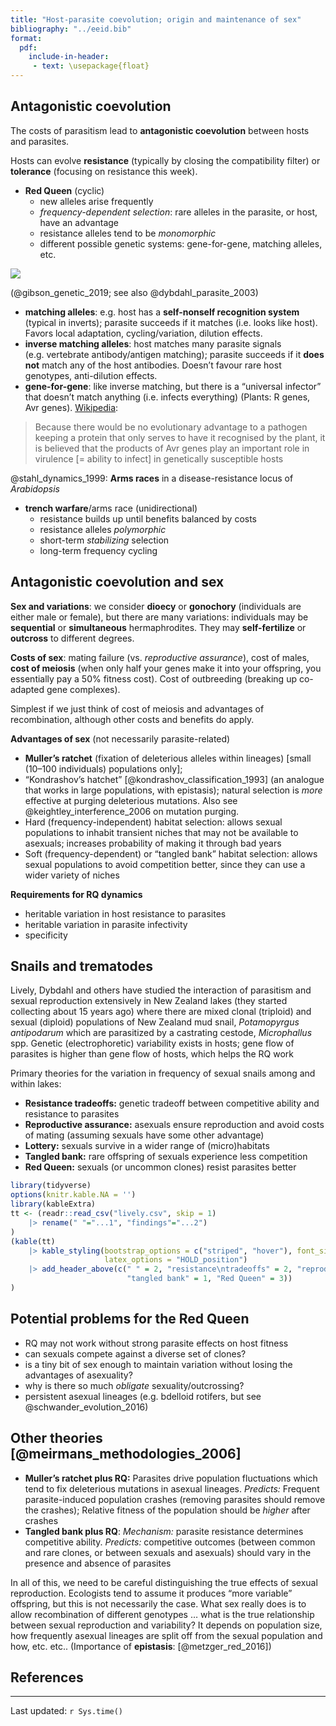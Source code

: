 ```yaml
---
title: "Host-parasite coevolution; origin and maintenance of sex"
bibliography: "../eeid.bib"
format:
  pdf:
    include-in-header:
     - text: \usepackage{float}
---
```


## Antagonistic coevolution

The costs of parasitism lead to **antagonistic coevolution** between
hosts and parasites.

Hosts can evolve **resistance** (typically by closing the compatibility filter) or **tolerance** (focusing on resistance this week).

- **Red Queen** (cyclic)
   - new alleles arise frequently
   - *frequency-dependent selection*: rare alleles in the parasite, or host, have an advantage
   - resistance alleles tend to be *monomorphic*
   - different possible genetic systems: gene-for-gene, matching alleles, etc.

![](pix/gfg.png)

(@gibson_genetic_2019; see also @dybdahl_parasite_2003)

- **matching alleles**: e.g. host has a **self-nonself recognition system** (typical in inverts); parasite succeeds if it matches (i.e. looks like host). Favors local adaptation, cycling/variation, dilution effects.
- **inverse matching alleles**: host matches many parasite signals (e.g. vertebrate antibody/antigen matching); parasite succeeds if it **does not** match any of the host antibodies. Doesn't favour rare host genotypes, anti-dilution effects.
- **gene-for-gene**: like inverse matching, but there is a "universal infector" that doesn't match anything (i.e. infects everything) (Plants: R genes, Avr genes). [Wikipedia](https://en.wikipedia.org/wiki/Gene-for-gene_relationship):

> Because there would be no evolutionary advantage to a pathogen keeping a protein that only serves to have it recognised by the plant, it is believed that the products of Avr genes play an important role in virulence [= ability to infect] in genetically susceptible hosts

@stahl_dynamics_1999: **Arms races** in a disease-resistance locus of *Arabidopsis*

- **trench warfare**/arms race (unidirectional)
  - resistance builds up until benefits balanced by costs
  - resistance alleles *polymorphic*
  - short-term *stabilizing* selection
  - long-term frequency cycling 

## Antagonistic coevolution and sex

**Sex and variations**: we consider **dioecy** or **gonochory** (individuals are either
male or female), but there are many variations: individuals may be
**sequential** or **simultaneous** hermaphrodites. They may
**self-fertilize** or **outcross** to different degrees.

**Costs of sex**: mating failure (vs. *reproductive assurance*), cost of
males, **cost of meiosis** (when only half your genes make it into your
offspring, you essentially pay a 50% fitness cost). Cost of outbreeding
(breaking up co-adapted gene complexes).

Simplest if we just think of cost of meiosis and advantages of
recombination, although other costs and benefits do apply.

**Advantages of sex** (not necessarily parasite-related)

- **Muller's ratchet** (fixation of deleterious alleles within
lineages) [small (10--100 individuals) populations only];
- "Kondrashov's hatchet" [@kondrashov_classification_1993] (an analogue that works in large populations, 
with epistasis); natural selection is *more* effective at purging
deleterious mutations. Also see @keightley_interference_2006 on mutation
purging.
- Hard (frequency-independent) habitat selection: allows sexual
populations to inhabit transient niches that may not be available to
asexuals; increases probability of making it through bad years
- Soft (frequency-dependent) or "tangled bank" habitat selection:
allows sexual populations to avoid competition better, since they
can use a wider variety of niches

**Requirements for RQ dynamics**

- heritable variation in host resistance to parasites
- heritable variation in parasite infectivity
- specificity

## Snails and trematodes

Lively, Dybdahl and others have studied the interaction of parasitism
and sexual reproduction extensively in New Zealand lakes (they started
collecting about 15 years ago) where there are mixed clonal (triploid)
and sexual (diploid) populations of New Zealand mud snail, *Potamopyrgus
antipodarum* which are parasitized by a castrating cestode,
*Microphallus* spp. Genetic (electrophoretic) variability exists in
hosts; gene flow of parasites is higher than gene flow of hosts, which
helps the RQ work

Primary theories for the variation in frequency of sexual snails among
and within lakes:

- **Resistance tradeoffs:** genetic tradeoff between competitive ability and
resistance to parasites
-   **Reproductive assurance:** asexuals ensure reproduction and avoid costs
of mating (assuming sexuals have some other advantage)
- **Lottery:** sexuals survive in a wider range of (micro)habitats
- **Tangled bank:** rare offspring of sexuals experience less competition
- **Red Queen:** sexuals (or uncommon clones) resist parasites better 

```r
library(tidyverse)
options(knitr.kable.NA = '')
library(kableExtra)
tt <- (readr::read_csv("lively.csv", skip = 1) 
    |> rename(" "="...1", "findings"="...2")
)
(kable(tt)
    |> kable_styling(bootstrap_options = c("striped", "hover"), font_size = 11,
                     latex_options = "HOLD_position")
    |> add_header_above(c(" " = 2, "resistance\ntradeoffs" = 2, "reproductive\nassurance" = 2, "lottery" = 2,
                          "tangled bank" = 1, "Red Queen" = 3))
)
```

<!-- https://stackoverflow.com/questions/44490209/how-to-change-font-size-of-table-in-rmarkdown-latex-and-pdf -->
<!--https://stackoverflow.com/questions/27626461/hiding-nas-when-printing-a-dataframe-in-knitr -->
<!-- https://cran.r-project.org/web/packages/kableExtra/vignettes/awesome_table_in_html.html#Table_Styles -->

<!-- 
## Lively et al's experiments and observations

-   Lively 1987: More sexuals in lakes (A2: no, C2: no, D1: yes, E1:
    yes); sexuals correlated with parasites between lakes (E1: yes)
-   Lively 1989: parasites infect local hosts better, regardless of
    distance (E3: yes)
-   Lively 1992: no correlation between pop. density and sexuality (B1:
    no)
-   Jokela and Lively 1995, Fox et al. 1996: Sexuals correlated with
    parasites within lakes (E1: yes)
-   Dybdahl and Lively 1995: Time-lagged association between parasites
    and common clones in different lakes (E2: yes)
-   Jokela et al 1997: Sexuals don't outcompete asexuals in the absence
    of parasites
-   Dybdahl and Lively 1998: association between parasites and
    previously common clones (E2: yes)
-   Krist et al 2000: snails in shallow water more susceptible
-   Dybdahl and Lively 2000: association between parasites and
    (previously) common *local* hosts, but not (previously) common
    non-local hosts (E3: Yes)
-   Dybdahl et al 2004: meta-analysis: asex more resistant than sex to
    allopatric parasites
-   Koskella et al. 2007: parasites less infective to experimental host
    populations that they co-occur with than to "lagged" host
    populations (E2)
-->

## Potential problems for the Red Queen

- RQ may not work without strong parasite effects on host fitness
- can sexuals compete against a diverse set of clones?
- is a tiny bit of sex enough to maintain variation without losing the
advantages of asexuality?
- why is there so much *obligate* sexuality/outcrossing?
- persistent asexual lineages (e.g. bdelloid rotifers, but see @schwander_evolution_2016)

## Other theories [@meirmans_methodologies_2006]

- **Muller's ratchet plus RQ:** Parasites drive population fluctuations
which tend to fix deleterious mutations in asexual lineages. *Predicts:*
Frequent parasite-induced population crashes (removing parasites should
remove the crashes); Relative fitness of the population should be
*higher* after crashes
- **Tangled bank plus RQ**: *Mechanism:* parasite resistance determines
competitive ability. *Predicts:* competitive outcomes (between common
and rare clones, or between sexuals and asexuals) should vary in the
presence and absence of parasites

In all of this, we need to be careful distinguishing the true effects of
sexual reproduction. Ecologists tend to assume it produces "more
variable" offspring, but this is not necessarily the case. What sex
really does is to allow recombination of different genotypes ... what
is the true relationship between sexual reproduction and variability? It
depends on population size, how frequently asexual lineages are split
off from the sexual population and how, etc. etc.. (Importance of **epistasis**: [@metzger_red_2016])

##  References
 
::: {#refs}
:::

---

Last updated: `r Sys.time()`
	
